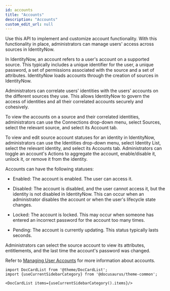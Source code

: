 ```yaml
---
id: accounts
title: "Accounts"
description: "Accounts"
custom_edit_url: null
---
```




Use this API to implement and customize account functionality.
With this functionality in place, administrators can manage users' access across sources in IdentityNow.

In IdentityNow, an account refers to a user's account on a supported source.
This typically includes a unique identifier for the user, a unique password, a set of permissions associated with the source and a set of attributes. IdentityNow loads accounts through the creation of sources in IdentityNow.

Administrators can correlate users' identities with the users' accounts on the different sources they use.
This allows IdentityNow to govern the access of identities and all their correlated accounts securely and cohesively.

To view the accounts on a source and their correlated identities, administrators can use the Connections drop-down menu, select Sources, select the relevant source, and select its Account tab.

To view and edit source account statuses for an identity in IdentityNow, administrators can use the Identities drop-down menu, select Identity List, select the relevant identity, and select its Accounts tab.
Administrators can toggle an account's Actions to aggregate the account, enable/disable it, unlock it, or remove it from the identity.

Accounts can have the following statuses:

- Enabled: The account is enabled. The user can access it.

- Disabled: The account is disabled, and the user cannot access it, but the identity is not disabled in IdentityNow. This can occur when an administrator disables the account or when the user's lifecycle state changes.

- Locked: The account is locked. This may occur when someone has entered an incorrect password for the account too many times.

- Pending: The account is currently updating. This status typically lasts seconds.

Administrators can select the source account to view its attributes, entitlements, and the last time the account's password was changed.

Refer to [Managing User Accounts](https://documentation.sailpoint.com/saas/help/common/users/user_access.html#managing-user-accounts) for more information about accounts.




```mdx-code-block
import DocCardList from '@theme/DocCardList';
import {useCurrentSidebarCategory} from '@docusaurus/theme-common';

<DocCardList items={useCurrentSidebarCategory().items}/>
```
      